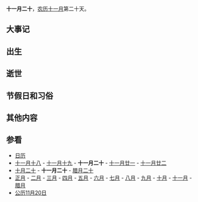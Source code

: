 {{Lunar11Calendar}}
'''十一月二十'''，[[农历|农历]][[十一月_(农历)|十一月]]第二十天。

==大事记==

==出生==

==逝世==

==节假日和习俗==

==其他内容==

==参看==
*[[历史上的今天|日历]]
*[[十一月十八|十一月十八]] - [[十一月十九|十一月十九]] - '''十一月二十''' - [[十一月廿一|十一月廿一]] - [[十一月廿二|十一月廿二]]
*[[十月二十|十月二十]] - '''十一月二十''' - [[腊月二十|腊月二十]]
*[[正月|正月]] - [[二月_(农历)|二月]] - [[三月_(农历)|三月]] - [[四月_(农历)|四月]] - [[五月_(农历)|五月]] - [[六月_(农历)|六月]] - [[七月_(农历)|七月]] - [[八月_(农历)|八月]] - [[九月_(农历)|九月]] - [[十月_(农历)|十月]] - [[十一月_(农历)|十一月]] - [[腊月|腊月]]
*[[公历|公历]][[11月20日|11月20日]]